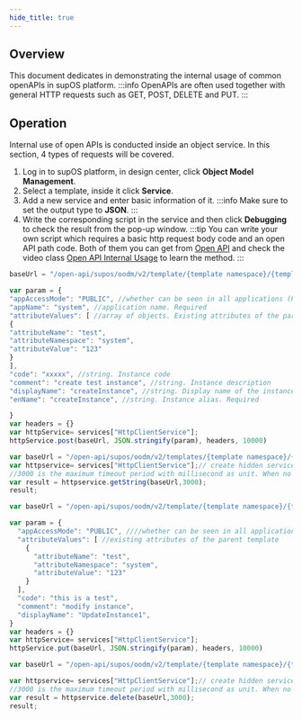 ```yaml
---
hide_title: true
---
```


## Overview
This document dedicates in demonstrating the internal usage of common openAPIs in supOS platform.
:::info
OpenAPIs are often used together with general HTTP requests such as GET, POST, DELETE and PUT.
:::

## Operation
Internal use of open APIs is conducted inside an object service. In this section, 4 types of requests will be covered.
1. Log in to supOS platform, in design center, click **Object Model Management**.
2. Select a template, inside it click **Service**.
3. Add a new service and enter basic information of it.
:::info
Make sure to set the output type to **JSON**.
:::
4. Write the corresponding script in the service and then click <b>Debugging</b> to check the result from the pop-up window.
:::tip
You can write your own script which requires a basic http request body code and an open API path code. 
Both of them you can get from <a href="../category/openapi">Open API</a> and check the video class <a href="../class series/Open API/OpenAPI Internal Usage">Open API Internal Usage</a> to learn the method.
:::



<Tabs>
<TabItem value="js" label="Create an instance">

```js
baseUrl = "/open-api/supos/oodm/v2/template/{template namespace}/{template alias}/instance"

var param = {
"appAccessMode": "PUBLIC", //whether can be seen in all applications (PUBLIC or PRIVATE). Required
"appName": "system", //application name. Required
"attributeValues": [ //array of objects. Existing attributes of the parent template
{
"attributeName": "test",
"attributeNamespace": "system",
"attributeValue": "123"
}
],
"code": "xxxxx", //string. Instance code
"comment": "create test instance", //string. Instance description
"displayName": "createInstance", //string. Display name of the instance. Required for entity instance
"enName": "createInstance", //string. Instance alias. Required

}
var headers = {}
var httpService= services["HttpClientService"];
httpService.post(baseUrl, JSON.stringify(param), headers, 10000)
```

</TabItem>
<TabItem value="js2" label="Get instance details by alias">

```js
var baseUrl = "/open-api/supos/oodm/v2/templates/{template namespace}/{template alias}/instances/{instance alias}/value";
var httpservice= services["HttpClientService"];// create hidden service object
//3000 is the maximum timeout period with millisecond as unit. When no data returned after the set time, the request is timed out
var result = httpservice.getString(baseUrl,3000);
result;
```

</TabItem>
<TabItem value="js3" label="Change instance information">

```js
var baseUrl = "/open-api/supos/oodm/v2/template/{template namespace}/{template alias}/instance/{instance alias}"

var param = {
  "appAccessMode": "PUBLIC", ////whether can be seen in all applications (PUBLIC or PRIVATE). Required
  "attributeValues": [ //existing attributes of the parent template
    {
      "attributeName": "test",
      "attributeNamespace": "system",
      "attributeValue": "123"
    }
  ],
  "code": "this is a test",
  "comment": "modify instance",
  "displayName": "UpdateInstance1",
}
var headers = {}
var httpService= services["HttpClientService"];
httpService.put(baseUrl, JSON.stringify(param), headers, 10000)
```

</TabItem>
<TabItem value="js4" label="Delete instance">

```js
var baseUrl = "/open-api/supos/oodm/v2/template/{template namespace}/{template alias}/instance/{instance alias}";

var httpservice= services["HttpClientService"];// create hidden service object
//3000 is the maximum timeout period with millisecond as unit. When no data returned after the set time, the request is timed out
var result = httpservice.delete(baseUrl,3000);
result; 
```

</TabItem>
</Tabs>


